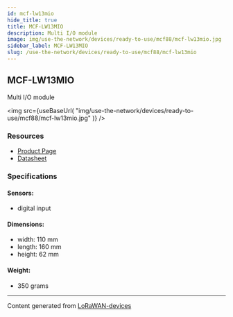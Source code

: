 ```yaml
---
id: mcf-lw13mio
hide_title: true
title: MCF-LW13MIO
description: Multi I/O module
image: img/use-the-network/devices/ready-to-use/mcf88/mcf-lw13mio.jpg
sidebar_label: MCF-LW13MIO
slug: /use-the-network/devices/ready-to-use/mcf88/mcf-lw13mio
---
```



## MCF-LW13MIO

Multi I/O module

<img
src={useBaseUrl(
"img/use-the-network/devices/ready-to-use/mcf88/mcf-lw13mio.jpg"
)}
/>

### Resources

- [Product Page](https://www.mcf88.it/prodotto/mcf-lw13mio/)
- [Datasheet](https://www.mcf88.it/wp-content/uploads/2020/07/MCF-LW13MIO.pdf)

### Specifications

#### Sensors:
- digital input
#### Dimensions:
- width: 110 mm
- length: 160 mm
- height: 62 mm
#### Weight: 
- 350 grams



---
Content generated from [LoRaWAN-devices](https://github.com/TheThingsNetwork/lorawan-devices)